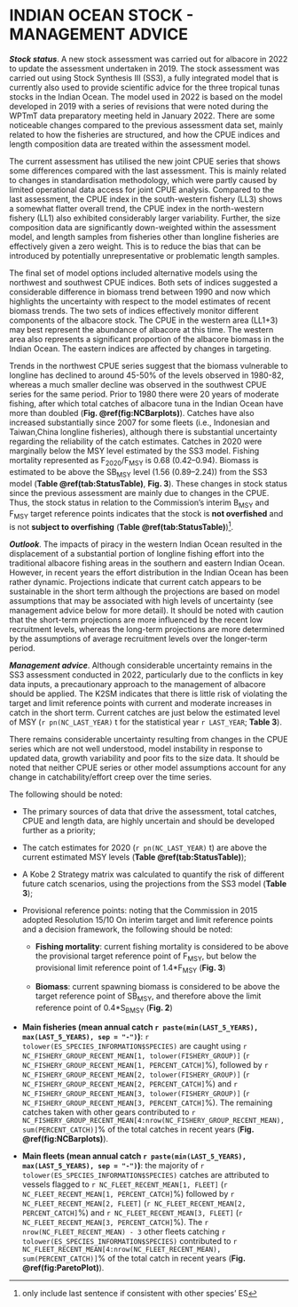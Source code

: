 # INDIAN OCEAN STOCK - MANAGEMENT ADVICE

**_Stock status_**. A new stock assessment was carried out for albacore in 2022 to update the assessment undertaken in 2019. The stock assessment was carried out using Stock Synthesis III (SS3), a fully integrated model that is currently also used to provide scientific advice for the three tropical tunas stocks in the Indian Ocean. The model used in 2022 is based on the model developed in 2019 with a series of revisions that were noted during the WPTmT data preparatory meeting held in January 2022. There are some noticeable changes compared to the previous assessment data set, mainly related to how the fisheries are structured, and how the CPUE indices and length composition data are treated within the assessment model.

The current assessment has utilised the new joint CPUE series that shows some differences compared with  the last assessment. This is mainly related to changes in standardisation methodology, which were partly caused by limited operational data access for joint CPUE analysis. Compared to the last assessment, the CPUE index in the south-western fishery (LL3) shows a somewhat flatter overall trend, the CPUE index in the north-western fishery (LL1) also exhibited considerably larger variability. Further, the size composition data are significantly down-weighted within the assessment model, and length samples from fisheries other than longline fisheries are effectively given a zero weight. This is to reduce the bias that can be introduced by potentially unrepresentative or problematic length samples.   

The final set of model options included alternative models using the northwest and southwest CPUE indices. Both sets of indices suggested a considerable difference in biomass trend between 1990 and now which highlights the uncertainty with respect to the model estimates of recent biomass trends. The two sets of indices effectively monitor different components of the albacore stock. The CPUE in the western area (LL1+3) may best represent the abundance of albacore at this time. The western area also represents a significant proportion of the albacore biomass in the Indian Ocean. The eastern indices are affected by changes in targeting.

Trends in the northwest CPUE series suggest that the biomass vulnerable to longline has declined to around 45-50% of the levels observed in 1980-82, whereas a much smaller decline was observed in the southwest CPUE series for the same period. Prior to 1980 there were 20 years of moderate fishing, after which total catches of albacore tuna in the Indian Ocean have more than doubled (**Fig. \@ref(fig:NCBarplots)**). Catches have also increased substantially since 2007 for some fleets (i.e., Indonesian and Taiwan,China longline fisheries), although there is substantial uncertainty regarding the reliability of the catch estimates. Catches in 2020 were marginally below the MSY level estimated by the SS3 model. Fishing mortality represented as F~2020~/F~MSY~ is 0.68 (0.42–0.94). Biomass is estimated to be above the SB~MSY~ level (1.56 (0.89–2.24)) from the SS3 model (**Table \@ref(tab:StatusTable)**, **Fig. 3**). These changes in stock status since the previous assessment are mainly due to changes in the CPUE. Thus, the stock status in relation to the Commission’s interim B~MSY~ and F~MSY~ target reference points indicates that the stock is **not overfished** and is not **subject to overfishing** (**Table \@ref(tab:StatusTable)**)[^1].

[^1]: only include last sentence if consistent with other species' ES

**_Outlook_**. The impacts of piracy in the western Indian Ocean resulted in the displacement of a substantial portion of longline fishing effort into the traditional albacore fishing areas in the southern and eastern Indian Ocean. However, in recent years the effort distribution in the Indian Ocean has been rather dynamic. Projections indicate that current catch appears to be sustainable in the short term although the projections are based on model assumptions that may be associated with high levels of uncertainty (see management advice below for more detail). It should be noted with caution that the short-term projections are more influenced by the recent low recruitment levels, whereas the long-term projections are more determined by the assumptions of average recruitment levels over the longer-term period.

**_Management advice_**. Although considerable uncertainty remains in the SS3 assessment conducted in 2022, particularly due to the conflicts in key data inputs, a precautionary approach to the management of albacore should be applied. The K2SM indicates that there is little risk of violating the target and limit reference points with current and moderate increases in catch in the short term. Current catches are just below the estimated level of MSY (`r pn(NC_LAST_YEAR)` t for the statistical year `r LAST_YEAR`; **Table 3**).

There remains considerable uncertainty resulting from changes in the CPUE series which are not well understood, model instability in response to updated data, growth variability and poor fits to the size data. It should be noted that neither CPUE series or other model assumptions account for any change in catchability/effort creep over the time series.

The following should be noted:

+ The primary sources of data that drive the assessment, total catches, CPUE and length data, are highly uncertain and should be developed further as a priority;

+ The catch estimates for 2020 (`r pn(NC_LAST_YEAR)` t) are above the current estimated MSY levels (**Table \@ref(tab:StatusTable)**);

+	A Kobe 2 Strategy matrix was calculated to quantify the risk of different future catch scenarios, using the projections from the SS3 model (**Table 3**);

+ Provisional reference points: noting that the Commission in 2015 adopted Resolution 15/10 On interim target and limit reference points and a decision framework, the following should be noted:

    - **Fishing mortality**: current fishing mortality is considered to be above the provisional target reference point of F~MSY~, but below the provisional limit reference point of 1.4\*F~MSY~ (**Fig. 3**)

    -	**Biomass**: current spawning biomass is considered to be above the target reference point of SB~MSY~, and therefore above the limit reference point of 0.4\*S~BMSY~ (**Fig. 2**)

+ **Main fisheries (mean annual catch `r paste(min(LAST_5_YEARS), max(LAST_5_YEARS), sep = "-")`)**: `r tolower(ES_SPECIES_INFORMATION$SPECIES)` are caught using `r NC_FISHERY_GROUP_RECENT_MEAN[1, tolower(FISHERY_GROUP)]` (`r NC_FISHERY_GROUP_RECENT_MEAN[1, PERCENT_CATCH]`%), followed by `r NC_FISHERY_GROUP_RECENT_MEAN[2, tolower(FISHERY_GROUP)]` (`r NC_FISHERY_GROUP_RECENT_MEAN[2, PERCENT_CATCH]`%) and `r NC_FISHERY_GROUP_RECENT_MEAN[3, tolower(FISHERY_GROUP)]` (`r NC_FISHERY_GROUP_RECENT_MEAN[3, PERCENT_CATCH]`%). The remaining catches taken with other gears contributed to `r NC_FISHERY_GROUP_RECENT_MEAN[4:nrow(NC_FISHERY_GROUP_RECENT_MEAN), sum(PERCENT_CATCH)]`% of the total catches in recent years (**Fig. \@ref(fig:NCBarplots)**).

+ **Main fleets (mean annual catch `r paste(min(LAST_5_YEARS), max(LAST_5_YEARS), sep = "-")`)**: the majority of `r tolower(ES_SPECIES_INFORMATION$SPECIES)` catches are attributed to vessels flagged to `r NC_FLEET_RECENT_MEAN[1, FLEET]` (`r NC_FLEET_RECENT_MEAN[1, PERCENT_CATCH]`%) followed by `r NC_FLEET_RECENT_MEAN[2, FLEET]` (`r NC_FLEET_RECENT_MEAN[2, PERCENT_CATCH]`%) and `r NC_FLEET_RECENT_MEAN[3, FLEET]` (`r NC_FLEET_RECENT_MEAN[3, PERCENT_CATCH]`%). The `r nrow(NC_FLEET_RECENT_MEAN) - 3` other fleets catching `r tolower(ES_SPECIES_INFORMATION$SPECIES)` contributed to `r  NC_FLEET_RECENT_MEAN[4:nrow(NC_FLEET_RECENT_MEAN), sum(PERCENT_CATCH)]`% of the total catch in recent years (**Fig. \@ref(fig:ParetoPlot)**).

